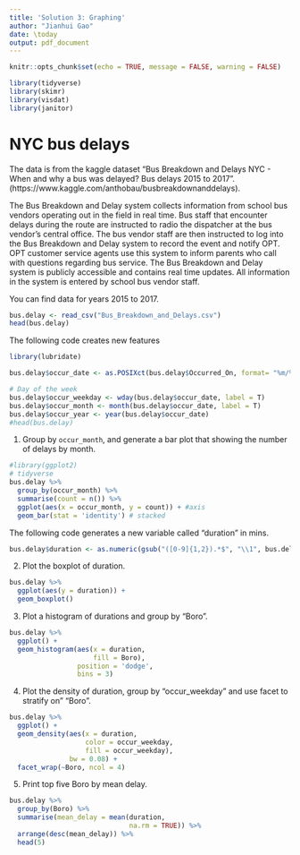 ```yaml
---
title: 'Solution 3: Graphing'
author: "Jianhui Gao"
date: \today
output: pdf_document
---
```


```r
knitr::opts_chunk$set(echo = TRUE, message = FALSE, warning = FALSE)
```

```r
library(tidyverse)
library(skimr)
library(visdat)
library(janitor)
```

# NYC bus delays

The data is from the kaggle dataset "Bus Breakdown and Delays NYC - When and why a bus was delayed? Bus delays 2015 to 2017". (https://www.kaggle.com/anthobau/busbreakdownanddelays).

The Bus Breakdown and Delay system collects information from school bus vendors operating out in the field in real time. Bus staff that encounter delays during the route are instructed to radio the dispatcher at the bus vendor’s central office. The bus vendor staff are then instructed to log into the Bus Breakdown and Delay system to record the event and notify OPT. OPT customer service agents use this system to inform parents who call with questions regarding bus service. The Bus Breakdown and Delay system is publicly accessible and contains real time updates. All information in the system is entered by school bus vendor staff.

You can find data for years 2015 to 2017.

```r
bus.delay <- read_csv("Bus_Breakdown_and_Delays.csv")
head(bus.delay)
```

The following code creates new features 

```r
library(lubridate)

bus.delay$occur_date <- as.POSIXct(bus.delay$Occurred_On, format= "%m/%d/%Y %H:%M:%S %p")

# Day of the week
bus.delay$occur_weekday <- wday(bus.delay$occur_date, label = T)
bus.delay$occur_month <- month(bus.delay$occur_date, label = T)
bus.delay$occur_year <- year(bus.delay$occur_date)
#head(bus.delay)
```

1. Group by `occur_month`, and generate a bar plot that showing the number of delays by month. 

```r
#library(ggplot2)
# tidyverse
bus.delay %>%
  group_by(occur_month) %>%
  summarise(count = n()) %>%
  ggplot(aes(x = occur_month, y = count)) + #axis
  geom_bar(stat = 'identity') # stacked 
```

The following code generates a new variable called "duration" in mins. 

```r
bus.delay$duration <- as.numeric(gsub("([0-9]{1,2}).*$", "\\1", bus.delay$How_Long_Delayed))
```


2. Plot the boxplot of duration. 

```r
bus.delay %>%
  ggplot(aes(y = duration)) + 
  geom_boxplot()
```

3. Plot a histogram of durations and group by "Boro".

```r
bus.delay %>%
  ggplot() + 
  geom_histogram(aes(x = duration, 
                     fill = Boro), 
                 position = 'dodge', 
                 bins = 3)  
```

4. Plot the density of duration, group by "occur_weekday" and use facet to stratify on" "Boro".

```r
bus.delay %>%
  ggplot() +
  geom_density(aes(x = duration,
                   color = occur_weekday,
                   fill = occur_weekday),
               bw = 0.08) +
  facet_wrap(~Boro, ncol = 4)
```

5. Print top five Boro by mean delay.

```r
bus.delay %>% 
  group_by(Boro) %>% 
  summarise(mean_delay = mean(duration, 
                              na.rm = TRUE)) %>%
  arrange(desc(mean_delay)) %>%
  head(5)
```



